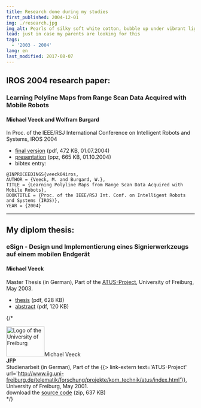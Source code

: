 ```yaml
---
title: Research done during my studies
first_published: 2004-12-01
img: ./research.jpg
img_alt: Pearls of silky soft white cotton, bubble up under vibrant lighting
lead: just in case my parents are looking for this
tags:
  - '2003 - 2004'
lang: en
last_modified: 2017-08-07
---
```


## IROS 2004 research paper:

### Learning Polyline Maps from Range Scan Data Acquired with Mobile Robots

#### Michael Veeck and Wolfram Burgard

In Proc. of the IEEE/RSJ International Conference on Intelligent Robots and Systems, IROS 2004

- [final version](/papers/iros04polyline_paper.pdf) (pdf, 472 KB, 01.07.2004)
- [presentation](/papers/iros04polyline_presentation.ppz) (ppz, 665 KB, 01.10.2004)
- bibtex entry:

```TeX
@INPROCEEDINGS{veeck04iros,
AUTHOR = {Veeck, M. and Burgard, W.},
TITLE = {Learning Polyline Maps from Range Scan Data Acquired with Mobile Robots},
BOOKTITLE = {Proc. of the IEEE/RSJ Int. Conf. on Intelligent Robots and Systems (IROS)},
YEAR = {2004}
```

---

## My diplom thesis:

### eSign - Design und Implementierung eines Signierwerkzeugs auf einem mobilen Endger&auml;t

#### Michael Veeck

Master Thesis (in German), Part of the
[ATUS-Project](https://www.telematik.uni-freiburg.de/forschung/abgeschlosseneprojekte/sp?projectId=27), University of
Freiburg, May 2003.

- [thesis](/papers/masterthesis03veeck.pdf) (pdf, 628 KB)
- [abstract](/papers/masterthesis03veeckabstract.pdf) (pdf, 120 KB)

{/* <div class="picline"><img class="research" src="css/icons/research/res_unilogo.png" width="102" height="80" alt="Logo of the University of Freiburg"/>Michael Veeck <br/><strong>JFP</strong><br/>Studienarbeit (in German), Part of the {{> link-extern text='ATUS-Project' url='http://www.iig.uni-freiburg.de/telematik/forschung/projekte/kom_technik/atus/index.html'}}, University of Freiburg, May 2001.<br/>download the <a class="intern" href="files/studienarbeit01veeck.zip">source code</a> (zip, 637 KB)</div> */}
